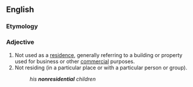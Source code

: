 ==English==

===Etymology===
{{prefix|en|non|residential}}

===Adjective===
{{en-adj|-}}

# Not used as a [[residence]], generally referring to a building or property used for business or other [[commercial]] purposes.
# Not residing (in a particular place or with a particular person or group).
#: ''his '''nonresidential''' children''